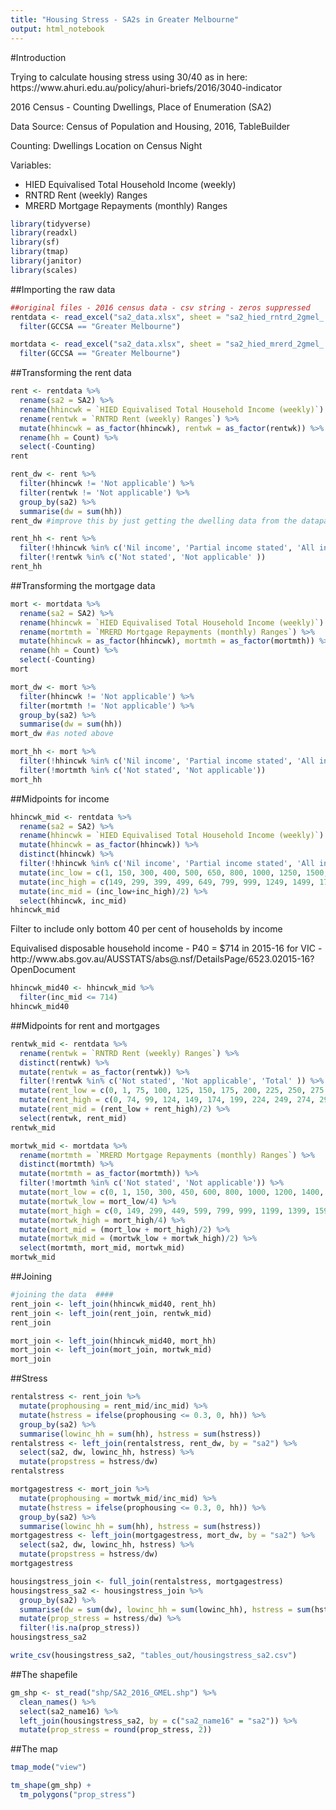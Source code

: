 ```yaml
---
title: "Housing Stress - SA2s in Greater Melbourne"
output: html_notebook
---
```


#Introduction

Trying to calculate housing stress using 30/40 as in here:  https://www.ahuri.edu.au/policy/ahuri-briefs/2016/3040-indicator 

2016 Census - Counting Dwellings, Place of Enumeration (SA2)

Data Source: Census of Population and Housing, 2016, TableBuilder

Counting: Dwellings Location on Census Night

Variables:

* HIED Equivalised Total Household Income (weekly)
* RNTRD Rent (weekly) Ranges
* MRERD Mortgage Repayments (monthly) Ranges

```r
library(tidyverse)
library(readxl)
library(sf)
library(tmap)
library(janitor)
library(scales)
```

##Importing the raw data

```r
##original files - 2016 census data - csv string - zeros suppressed
rentdata <- read_excel("sa2_data.xlsx", sheet = "sa2_hied_rntrd_2gmel_ zeros_sup", range = "A11:F49106") %>% 
  filter(GCCSA == "Greater Melbourne") 

mortdata <- read_excel("sa2_data.xlsx", sheet = "sa2_hied_mrerd_2gmel_ zeros_sup", range = "A11:F59708") %>% 
  filter(GCCSA == "Greater Melbourne")
```

##Transforming the rent data

```r
rent <- rentdata %>% 
  rename(sa2 = SA2) %>% 
  rename(hhincwk = `HIED Equivalised Total Household Income (weekly)`) %>% 
  rename(rentwk = `RNTRD Rent (weekly) Ranges`) %>% 
  mutate(hhincwk = as_factor(hhincwk), rentwk = as_factor(rentwk)) %>% 
  rename(hh = Count) %>% 
  select(-Counting)
rent

rent_dw <- rent %>%
  filter(hhincwk != 'Not applicable') %>% 
  filter(rentwk != 'Not applicable') %>% 
  group_by(sa2) %>% 
  summarise(dw = sum(hh)) 
rent_dw #improve this by just getting the dwelling data from the datapacks and joining them on at the end -G32

rent_hh <- rent %>% 
  filter(!hhincwk %in% c('Nil income', 'Partial income stated', 'All incomes not stated', 'Not applicable')) %>% 
  filter(!rentwk %in% c('Not stated', 'Not applicable' ))
rent_hh
```

##Transforming the mortgage data

```r
mort <- mortdata %>% 
  rename(sa2 = SA2) %>% 
  rename(hhincwk = `HIED Equivalised Total Household Income (weekly)`) %>% 
  rename(mortmth = `MRERD Mortgage Repayments (monthly) Ranges`) %>% 
  mutate(hhincwk = as_factor(hhincwk), mortmth = as_factor(mortmth)) %>% 
  rename(hh = Count) %>% 
  select(-Counting)
mort

mort_dw <- mort %>% 
  filter(hhincwk != 'Not applicable') %>% 
  filter(mortmth != 'Not applicable') %>% 
  group_by(sa2) %>% 
  summarise(dw = sum(hh)) 
mort_dw #as noted above

mort_hh <- mort %>% 
  filter(!hhincwk %in% c('Nil income', 'Partial income stated', 'All incomes not stated', 'Not applicable')) %>% 
  filter(!mortmth %in% c('Not stated', 'Not applicable'))
mort_hh
```

##Midpoints for income

```r
hhincwk_mid <- rentdata %>% 
  rename(sa2 = SA2) %>% 
  rename(hhincwk = `HIED Equivalised Total Household Income (weekly)`) %>% 
  mutate(hhincwk = as_factor(hhincwk)) %>% 
  distinct(hhincwk) %>% 
  filter(!hhincwk %in% c('Nil income', 'Partial income stated', 'All incomes not stated', 'Not applicable', 'Total')) %>% 
  mutate(inc_low = c(1, 150, 300, 400, 500, 650, 800, 1000, 1250, 1500, 1750, 2000, 2500, 3000)) %>% 
  mutate(inc_high = c(149, 299, 399, 499, 649, 799, 999, 1249, 1499, 1749, 1999, 2499, 2999, 3499)) %>% 
  mutate(inc_mid = (inc_low+inc_high)/2) %>% 
  select(hhincwk, inc_mid)
hhincwk_mid 
```

Filter to include only bottom 40 per cent of households by income

Equivalised disposable household income - P40 = $714  in 2015-16 for VIC - http://www.abs.gov.au/AUSSTATS/abs@.nsf/DetailsPage/6523.02015-16?OpenDocument

```r
hhincwk_mid40 <- hhincwk_mid %>% 
  filter(inc_mid <= 714)
hhincwk_mid40
```

##Midpoints for rent and mortgages

```r
rentwk_mid <- rentdata %>% 
  rename(rentwk = `RNTRD Rent (weekly) Ranges`) %>% 
  distinct(rentwk) %>% 
  mutate(rentwk = as_factor(rentwk)) %>% 
  filter(!rentwk %in% c('Not stated', 'Not applicable', 'Total' )) %>% 
  mutate(rent_low = c(0, 1, 75, 100, 125, 150, 175, 200, 225, 250, 275, 300, 325, 350, 375, 400, 425, 450, 550, 650, 750, 850, 950)) %>% 
  mutate(rent_high = c(0, 74, 99, 124, 149, 174, 199, 224, 249, 274, 299, 324, 349, 374, 399, 424, 449, 549, 649, 749, 849, 949, 1050)) %>% 
  mutate(rent_mid = (rent_low + rent_high)/2) %>% 
  select(rentwk, rent_mid)
rentwk_mid

mortwk_mid <- mortdata %>% 
  rename(mortmth = `MRERD Mortgage Repayments (monthly) Ranges`) %>% 
  distinct(mortmth) %>% 
  mutate(mortmth = as_factor(mortmth)) %>% 
  filter(!mortmth %in% c('Not stated', 'Not applicable')) %>% 
  mutate(mort_low = c(0, 1, 150, 300, 450, 600, 800, 1000, 1200, 1400, 1600, 1800, 2000, 2200, 2400, 2600, 3000, 4000, 5000)) %>%
  mutate(mortwk_low = mort_low/4) %>% 
  mutate(mort_high = c(0, 149, 299, 449, 599, 799, 999, 1199, 1399, 1599, 1799, 1999, 2199, 2399, 2599, 2999, 3999, 4999, 5999)) %>% 
  mutate(mortwk_high = mort_high/4) %>% 
  mutate(mort_mid = (mort_low + mort_high)/2) %>% 
  mutate(mortwk_mid = (mortwk_low + mortwk_high)/2) %>% 
  select(mortmth, mort_mid, mortwk_mid)
mortwk_mid 
```

##Joining

```r
#joining the data  ####
rent_join <- left_join(hhincwk_mid40, rent_hh)
rent_join <- left_join(rent_join, rentwk_mid)
rent_join

mort_join <- left_join(hhincwk_mid40, mort_hh)
mort_join <- left_join(mort_join, mortwk_mid)
mort_join
```

##Stress

```r
rentalstress <- rent_join %>% 
  mutate(prophousing = rent_mid/inc_mid) %>% 
  mutate(hstress = ifelse(prophousing <= 0.3, 0, hh)) %>% 
  group_by(sa2) %>% 
  summarise(lowinc_hh = sum(hh), hstress = sum(hstress))
rentalstress <- left_join(rentalstress, rent_dw, by = "sa2") %>% 
  select(sa2, dw, lowinc_hh, hstress) %>% 
  mutate(propstress = hstress/dw)
rentalstress

mortgagestress <- mort_join %>% 
  mutate(prophousing = mortwk_mid/inc_mid) %>% 
  mutate(hstress = ifelse(prophousing <= 0.3, 0, hh)) %>% 
  group_by(sa2) %>% 
  summarise(lowinc_hh = sum(hh), hstress = sum(hstress))
mortgagestress <- left_join(mortgagestress, mort_dw, by = "sa2") %>% 
  select(sa2, dw, lowinc_hh, hstress) %>% 
  mutate(propstress = hstress/dw)
mortgagestress 

housingstress_join <- full_join(rentalstress, mortgagestress)
housingstress_sa2 <- housingstress_join %>% 
  group_by(sa2) %>% 
  summarise(dw = sum(dw), lowinc_hh = sum(lowinc_hh), hstress = sum(hstress)) %>% 
  mutate(prop_stress = hstress/dw) %>% 
  filter(!is.na(prop_stress))
housingstress_sa2

write_csv(housingstress_sa2, "tables_out/housingstress_sa2.csv")

```

##The shapefile

```r
gm_shp <- st_read("shp/SA2_2016_GMEL.shp") %>% 
  clean_names() %>% 
  select(sa2_name16) %>% 
  left_join(housingstress_sa2, by = c("sa2_name16" = "sa2")) %>% 
  mutate(prop_stress = round(prop_stress, 2))
```

##The map

```r
tmap_mode("view")

tm_shape(gm_shp) +
  tm_polygons("prop_stress")
```

